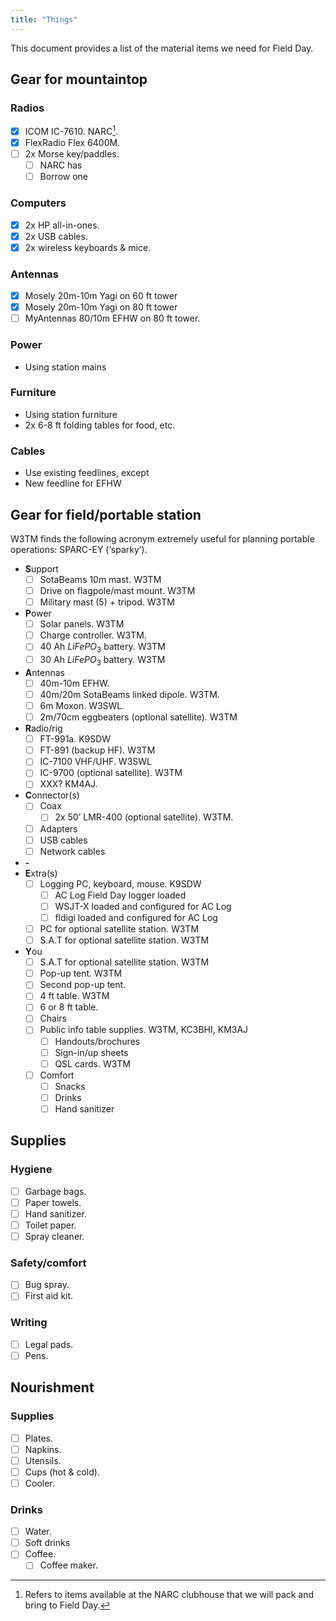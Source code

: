 ```yaml
---
title: "Things"
---
```


This document provides a list of the material items we need for Field Day.

## Gear for mountaintop

### Radios

- [x] ICOM IC-7610. NARC[^1].
- [x] FlexRadio Flex 6400M. 
- [ ] 2x Morse key/paddles.
  - [ ] NARC has
  - [ ] Borrow one

### Computers

- [X] 2x HP all-in-ones. 
- [X] 2x USB cables. 
- [X] 2x wireless keyboards & mice. 
<!-- - [ ] 2x mousepads. -->

### Antennas

- [x] Mosely 20m-10m Yagi on 60 ft tower
- [x] Mosely 20m-10m Yagi on 80 ft tower
- [ ] MyAntennas 80/10m EFHW on 80 ft tower.

### Power

- Using station mains

<!-- *Presuming operation from generator and mains at pavilion.* -->

<!-- - [ ] 2x Astron 12 V power supplies. -->
<!--     - Bring power for bonus VHF+ station? [W3SWL](people.qmd#W3SWL)?. -->
<!-- - [ ] 3x power strips. NARC or BUY. -->
<!-- - [ ] Extension cords. NARC or BUY. -->
<!-- - [ ] Generator. BORROW. [W3TM](people.qmd#W3TM) to ask Dan K9SDW. -->
<!--     - [ ] Fuel. -->

### Furniture

- Using station furniture
- 2x 6-8 ft folding tables for food, etc.

<!-- - [ ] 8x folding tables. NARC. -->
<!-- - [ ] 6-8x rolling chairs. NARC. -->
<!-- - [ ] 2x pop-up tents. BORROW. W3EDP? -->
<!-- - [ ] 3x table-top shelves. NARC.  -->

### Cables

- Use existing feedlines, except
- New feedline for EFHW

## Gear for field/portable station

W3TM finds the following acronym extremely useful for planning portable operations: SPARC-EY ('sparky').

- **S**upport
  - [ ] SotaBeams 10m mast. W3TM
  - [ ] Drive on flagpole/mast mount. W3TM
  - [ ] Military mast (5) + tripod. W3TM
- **P**ower
  - [ ] Solar panels. W3TM
  - [ ] Charge controller. W3TM.
  - [ ] 40 Ah $LiFePO_3$ battery. W3TM
  - [ ] 30 Ah $LiFePO_3$ battery. W3TM
- **A**ntennas
  - [ ] 40m-10m EFHW.
  - [ ] 40m/20m SotaBeams linked dipole. W3TM.
  - [ ] 6m Moxon. W3SWL.
  - [ ] 2m/70cm eggbeaters (optional satellite). W3TM
- **R**adio/rig
  - [ ] FT-991a. K9SDW
  - [ ] FT-891 (backup HF). W3TM
  - [ ] IC-7100 VHF/UHF. W3SWL
  - [ ] IC-9700 (optional satellite). W3TM
  - [ ] XXX? KM4AJ.
- **C**onnector(s)
  - [ ] Coax
    - [ ] 2x 50' LMR-400 (optional satellite). W3TM.
  - [ ] Adapters
  - [ ] USB cables
  - [ ] Network cables
- **-**
- **E**xtra(s)
  - [ ] Logging PC, keyboard, mouse. K9SDW
      - [ ] AC Log Field Day logger loaded
      - [ ] WSJT-X loaded and configured for AC Log
      - [ ] fldigi loaded and configured for AC Log
  - [ ] PC for optional satellite station. W3TM
  - [ ] S.A.T for optional satellite station. W3TM
- **Y**ou
  - [ ] S.A.T for optional satellite station. W3TM
  - [ ] Pop-up tent. W3TM
  - [ ] Second pop-up tent.
  - [ ] 4 ft table. W3TM
  - [ ] 6 or 8 ft table.
  - [ ] Chairs
  - [ ] Public info table supplies. W3TM, KC3BHI, KM3AJ
    - [ ] Handouts/brochures
    - [ ] Sign-in/up sheets
    - [ ] QSL cards. W3TM
  - [ ] Comfort
    - [ ] Snacks
    - [ ] Drinks
    - [ ] Hand sanitizer

## Supplies

### Hygiene

- [ ] Garbage bags.
- [ ] Paper towels. 
- [ ] Hand sanitizer.
- [ ] Toilet paper. 
- [ ] Spray cleaner.

### Safety/comfort

- [ ] Bug spray.
- [ ] First aid kit.

### Writing

- [ ] Legal pads.  
- [ ] Pens.

## Nourishment

### Supplies

- [ ] Plates. 
- [ ] Napkins.
- [ ] Utensils.
- [ ] Cups (hot & cold). 
- [ ] Cooler.

### Drinks

- [ ] Water.
- [ ] Soft drinks 
- [ ] Coffee. 
    - [ ] Coffee maker.


[^1]: Refers to items available at the NARC clubhouse that we will pack and bring to Field Day.
